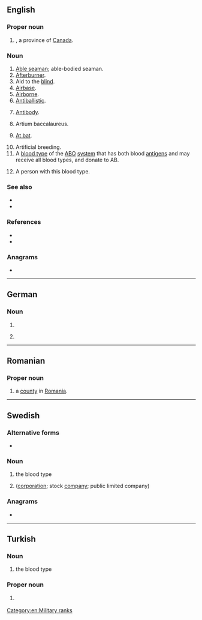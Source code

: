 {{also|Appendix:Variations of "ab"}}
==English==
{{wikipedia}}

===Proper noun===
{{en-proper noun}}

# {{abbreviation of|en|Alberta|nodot=1}}, a province of [[Canada]].
#: {{coordinate terms|en|BC|MB|NB|NL|NS|NT|NU|ON|PE|QC|SK|YT}}

===Noun===
{{en-noun|~}}

# [[able seaman|Able seaman]]; able-bodied seaman.
# [[afterburner|Afterburner]].
# Aid to the [[blind]].
# [[airbase|Airbase]].
# [[airborne|Airborne]].
# [[antiballistic|Antiballistic]].
# {{lb|en|medical}} [[antibody|Antibody]].
# Artium baccalaureus.
# {{lb|en|baseball}} [[at bat|At bat]].
# Artificial breeding.
# A [[blood type]] of the [[ABO]] [[system]] that has both blood [[antigen]]s and may receive all blood types, and donate to AB.
# {{lb|en|countable}} A person with this blood type.

===See also===
* {{l|en|AB language}}
* {{l|en|fast yellow AB}}

===References===
* {{R:American Heritage 2000|AB}}
* {{R:Dictionary.com|AB}}

===Anagrams===
* {{anagrams|en|a=ab|-ba-|B. A.|B.A.|BA|ba|ba'}}

[[Category:en:Military ranks]]

----

==German==

===Noun===
{{head|de|noun|g=m}}

# {{abbreviation of|de|Anrufbeantworter}}
# {{lb|de|apartment listing}} {{abbreviation of|de|Altbau}}

----

==Romanian==

===Proper noun===
{{head|ro|proper noun}}

# {{abbreviation of|ro|Alba|dot=,}} a [[county]] in [[Romania]].

----

==Swedish==

===Alternative forms===
* {{l|sv|Ab}} {{qualifier|Finland Swedish, only in the sense "aktiebolag" below}}

===Noun===
{{head|sv|noun}}

# the blood type {{m|en|AB}}
# {{abbreviation of|sv|aktiebolag}} ([[corporation]]; stock [[company]]; public limited company)

===Anagrams===
* {{anagrams|sv|a=ab|ba}}

----

==Turkish==

===Noun===
{{head|tr|noun}}

# the blood type {{m|en|AB}}

===Proper noun===
{{head|tr|proper noun}}

# {{lb|tr|politics}} {{initialism of|tr|Avrupa Birliği|nodot=1}} {{gloss|European Union}}